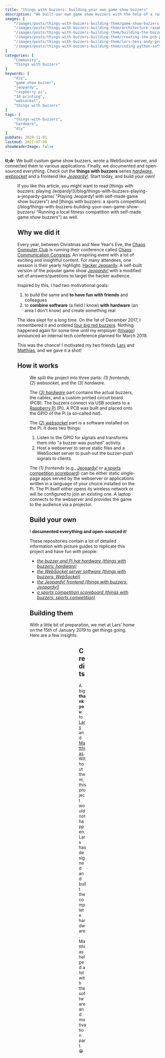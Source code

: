 ```yaml
---
title: "things with buzzers: building your own game-show buzzers"
description: "We built our own game show buzzers with the help of a raspberry pi, a 3d printer, and some software. Here is all you need to create your own game show buzzers."
images: [
    "/images/posts/things-with-buzzers-building-them/game-show-buzzers-raspberry-pi.jpg",
    "/images/posts/things-with-buzzers-building-them/architecture-raspberry-pi-websocket-usb-game-show-buzzer-setup.png",
    "/images/posts/things-with-buzzers-building-them/building-the-buzzers-workplace.jpg",
    "/images/posts/things-with-buzzers-building-them/creating-the-pcb-prototype.jpg",
    "/images/posts/things-with-buzzers-building-them/lars-hess-andy-grunwald-fixing-bugs.jpg",
    "/images/posts/things-with-buzzers-building-them/coding-python-software-for-buzzers.jpg",
]
categories: [
    "Community",
    "things with buzzers"
]
keywords: [
    "diy",
    "game show buzzer",
    "jeopardy",
    "raspberry pi",
    "3d printing",
    "websocket",
    "things with buzzers"
]
tags: [
    "things-with-buzzers",
    "hardware",
    "diy"
]
pubDate: 2019-11-01
lastmod: 2021-07-09
showHeaderImage: false
---
```


**tl;dr**: We built custom game show buzzers, wrote a WebSocket server, and connected them to various applications.
Finally, we documented and open-sourced everything. Check out the **things with buzzers** series _[hardware](https://github.com/andygrunwald/things-with-buzzers-hardware "things with buzzers hardware at GitHub")_, _[websocket](https://github.com/andygrunwald/things-with-buzzers-websocket "things with buzzers WebSocket software at GitHub")_ and a frontend like _[Jeopardy!](https://github.com/andygrunwald/things-with-buzzers-jeopardy "things with buzzers Jeopardy! game software at GitHub")_.
Start today, and build your own!

<Figure
    path="/images/posts/things-with-buzzers-building-them/game-show-buzzers-raspberry-pi.jpg"
    alt="things with buzzers: The final result - four game show buzzers, a raspberry pi, and a custom printed circuit board."
    title="things with buzzers: The final result - four game show buzzers, a raspberry pi, and a custom printed circuit board." />

<UpdateBox>
    If you like this article, you might want to read [things with buzzers: playing Jeopardy!](/blog/things-with-buzzers-playing-a-jeopardy-game/ "Playing Jeopardy! with self-made game show buzzers") and [things with buzzers: a sports competition](/blog/things-with-buzzers-building-your-own-game-show-buzzers/ "Running a local fitness compatition with self-made game show buzzers") as well.
</UpdateBox>

## Why we did it

Every year, between Christmas and New Year's Eve, the [Chaos Computer Club](https://www.ccc.de/en/ "Chaos Computer Club") is running their conference called [Chaos Communication Congress](https://events.ccc.de/ "Chaos Communication Congress").
An inspiring event with a lot of exciting and insightful content.
For many attendees, one session is their yearly highlight: [Hacker Jeopardy](https://media.ccc.de/search/?q=Hacker+Jeopardy "Hacker Jeopardy at Chaos Communication Congress").
A self-built version of the popular game show [_Jeopardy!_](https://en.wikipedia.org/wiki/Jeopardy! "Jeopardy! at Wikipedia") with a modified set of answers/questions to target the hacker audience.

Inspired by this, I had two motivational goals:

1. to build the same and **to have fun with friends** and colleagues
2. to **combine software** (a field I know) **with hardware** (an area I don't know) and create something real

The idea slept for a long time.
On the 1st of December 2017, I remembered it and ordered [four big red buzzers](https://www.amazon.de/gp/product/B07F9W55FX/ref=as_li_qf_asin_il_tl?ie=UTF8&creative=6742&linkCode=as2&creativeASIN=B07F9W55FX&linkId=59ed8f2e2dc0a14374e5dadce1705d2f).
Nothing happened again for some time until my employer ([trivago](https://www.trivago.com/ "trivago")) announced an internal tech conference planned for March 2019.

This was the chance!
I motivated my two friends [Lars](https://twitter.com/derebbe "Lars Heß at twitter") and [Matthias](https://endler.dev "Matthias Endler's website"), and we gave it a shot!

## How it works

<Figure
    path="/images/posts/things-with-buzzers-building-them/architecture-raspberry-pi-websocket-usb-game-show-buzzer-setup.png"
    alt="things with buzzers: Architecture diagram of how the single parts play together."
    title="things with buzzers: Architecture diagram of how the single parts play together." />

We split the project into three parts: _(1) frontends_, _(2) websocket_, and the _(3) hardware_.

The _[(3) hardware](https://github.com/andygrunwald/things-with-buzzers-hardware "things with buzzers hardware at GitHub")_ part contains the actual buzzers, the cables, and a custom printed circuit board (PCB).
The buzzers connect via USB sockets to a [Raspberry Pi](https://www.raspberrypi.org/ "Raspberry Pi") (Pi).
A PCB was built and placed onto the GPIO of the Pi (a so-called _hat_).

The _[(2) websocket](https://github.com/andygrunwald/things-with-buzzers-websocket "things with buzzers WebSocket software at GitHub")_ part is a software installed on the Pi.
It does two things:

1. Listen to the GPIO for signals and transforms them into "a buzzer was pushed" activity.
2. Host a webserver to serve static files and a WebSocket server to push out the buzzer-push signals to clients.

The _(1) frontends_ (e.g., [Jeopardy!](https://github.com/andygrunwald/things-with-buzzers-jeopardy "things with buzzers Jeopardy game software at GitHub") or [a sports competition scoreboard](https://github.com/andygrunwald/things-with-buzzers-sports-competition "things with buzzers fitness competition scoreboard at GitHub")) can be either static single-page apps served by the webserver or applications written in a language of your choice installed on the Pi.
The Pi itself either opens its wireless network or will be configured to join an existing one.
A laptop connects to the webserver and provides the game to the audience via a projector.

## Build your own

I **documented everything and open-sourced it**!

These repositories contain a lot of detailed information with picture guides to replicate this project and have fun with people:

* _[the buzzer and Pi hat hardware (things with buzzers: hardware)](https://github.com/andygrunwald/things-with-buzzers-hardware "things with buzzers hardware at GitHub")_
* _[the WebSocket server software (things with buzzers: WebSocket)](https://github.com/andygrunwald/things-with-buzzers-websocket "things with buzzers WebSocket software at GitHub")_
* _[the Jeopardy! frontend (things with buzzers: Jeopardy!)](https://github.com/andygrunwald/things-with-buzzers-jeopardy "things with buzzers Jeopardy game software at GitHub")_
* _[a sports competition scoreboard (things with buzzers: sports competition)](https://github.com/andygrunwald/things-with-buzzers-sports-competition "things with buzzers fitness competition scoreboard at GitHub")_

## Building them

With a little bit of preparation, we met at Lars' home on the 15th of January 2019 to get things going.
Here are a few insights:

<Figure
    path="/images/posts/things-with-buzzers-building-them/building-the-buzzers-workplace.jpg"
    alt="things with buzzers: The workplace to solder everything together."
    title="things with buzzers: The workplace to solder everything together." />

<Figure
    path="/images/posts/things-with-buzzers-building-them/creating-the-pcb-prototype.jpg"
    alt="things with buzzers: Creating the custom printed circuit board."
    title="things with buzzers: Creating the custom printed circuit board." />

<Figure
    path="/images/posts/things-with-buzzers-building-them/lars-hess-andy-grunwald-fixing-bugs.jpg"
    alt="things with buzzers: Lars Heß needs to fix Andy Grunwald's hardware bugs."
    title="things with buzzers: Lars Heß needs to fix Andy Grunwald's hardware bugs." />

<Figure
    path="/images/posts/things-with-buzzers-building-them/coding-python-software-for-buzzers.jpg"
    alt="things with buzzers: Coding session to figure out how different GPIO libraries work to catch buzzer signals."
    title="things with buzzers: Coding session to figure out how different GPIO libraries work to catch buzzer signals." />

<YouTube id="pAQNX0Fhxk4" description="The buzzer hardware with software test." />

## Credits

A big **thank you** to [Lars](https://twitter.com/derebbe "Lars Heß at twitter") and [Matthias](https://twitter.com/matthiasendler "Matthias Endler at twitter").
Without them, this project would not happen.
Lars has designed and built the complete hardware.
Matthias helped a lot with the software and motivation part. 😀
